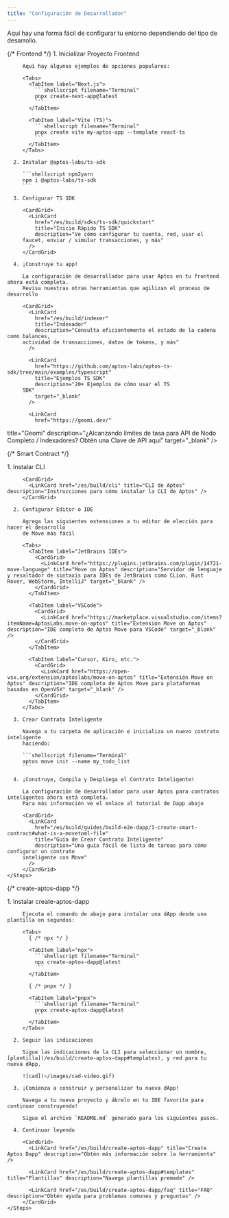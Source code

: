 ```yaml
---
title: "Configuración de Desarrollador"
---
```



Aquí hay una forma fácil de configurar tu entorno dependiendo del tipo de desarrollo.

<Tabs>
  {/* Frontend */}

  <TabItem label="Frontend">
    <Steps>
      1. Inicializar Proyecto Frontend

         Aquí hay algunos ejemplos de opciones populares:

         <Tabs>
           <TabItem label="Next.js">
             ```shellscript filename="Terminal"
             pnpx create-next-app@latest
             ```
           </TabItem>

           <TabItem label="Vite (TS)">
             ```shellscript filename="Terminal"
             pnpx create vite my-aptos-app --template react-ts
             ```
           </TabItem>
         </Tabs>

      2. Instalar @aptos-labs/ts-sdk

         ```shellscript npm2yarn
         npm i @aptos-labs/ts-sdk
         ```

      3. Configurar TS SDK

         <CardGrid>
           <LinkCard
             href="/es/build/sdks/ts-sdk/quickstart"
             title="Inicio Rápido TS SDK"
             description="Ve cómo configurar tu cuenta, red, usar el
         faucet, enviar / simular transacciones, y más"
           />
         </CardGrid>

      4. ¡Construye tu app!

         La configuración de desarrollador para usar Aptos en tu frontend ahora está completa.
         Revisa nuestras otras herramientas que agilizan el proceso de desarrollo

         <CardGrid>
           <LinkCard
             href="/es/build/indexer"
             title="Indexador"
             description="Consulta eficientemente el estado de la cadena como balances,
         actividad de transacciones, datos de tokens, y más"
           />

           <LinkCard
             href="https://github.com/aptos-labs/aptos-ts-sdk/tree/main/examples/typescript"
             title="Ejemplos TS SDK"
             description="20+ Ejemplos de cómo usar el TS
         SDK"
             target="_blank"
           />

           <LinkCard
             href="https://geomi.dev/"
title="Geomi"
             description="¿Alcanzando límites de tasa para API de Nodo Completo / Indexadores? Obtén
         una Clave de API aquí"
             target="_blank"
           />
         </CardGrid>
    </Steps>
  </TabItem>

  {/* Smart Contract */}

  <TabItem label="Contrato Inteligente">
    <Steps>
      1. Instalar CLI

         <CardGrid>
           <LinkCard href="/es/build/cli" title="CLI de Aptos" description="Instrucciones para cómo instalar la CLI de Aptos" />
         </CardGrid>

      2. Configurar Editor o IDE

         Agrega las siguientes extensiones a tu editor de elección para hacer el desarrollo
         de Move más fácil

         <Tabs>
           <TabItem label="JetBrains IDEs">
             <CardGrid>
               <LinkCard href="https://plugins.jetbrains.com/plugin/14721-move-language" title="Move on Aptos" description="Servidor de lenguaje y resaltador de sintaxis para IDEs de JetBrains como CLion, Rust Rover, WebStorm, IntelliJ" target="_blank" />
             </CardGrid>
           </TabItem>

           <TabItem label="VSCode">
             <CardGrid>
               <LinkCard href="https://marketplace.visualstudio.com/items?itemName=AptosLabs.move-on-aptos" title="Extensión Move on Aptos" description="IDE completo de Aptos Move para VSCode" target="_blank" />
             </CardGrid>
           </TabItem>

           <TabItem label="Cursor, Kiro, etc.">
             <CardGrid>
               <LinkCard href="https://open-vsx.org/extension/aptoslabs/move-on-aptos" title="Extensión Move on Aptos" description="IDE completo de Aptos Move para plataformas basadas en OpenVSX" target="_blank" />
             </CardGrid>
           </TabItem>
         </Tabs>

      3. Crear Contrato Inteligente

         Navega a tu carpeta de aplicación e inicializa un nuevo contrato inteligente
         haciendo:

         ```shellscript filename="Terminal"
         aptos move init --name my_todo_list
         ```

      4. ¡Construye, Compila y Despliega el Contrato Inteligente!

         La configuración de desarrollador para usar Aptos para contratos inteligentes ahora está completa.
         Para más información ve el enlace al tutorial de Dapp abajo

         <CardGrid>
           <LinkCard
             href="/es/build/guides/build-e2e-dapp/1-create-smart-contract#what-is-a-movetoml-file"
             title="Guía de Crear Contrato Inteligente"
             description="Una guía fácil de lista de tareas para cómo configurar un contrato
         inteligente con Move"
           />
         </CardGrid>
    </Steps>
  </TabItem>

  {/* create-aptos-dapp */}

  <TabItem label="Create Aptos Dapp">
    <Steps>
      1. Instalar create-aptos-dapp

         Ejecuta el comando de abajo para instalar una dApp desde una plantilla en segundos:

         <Tabs>
           { /* npx */ }

           <TabItem label="npx">
             ```shellscript filename="Terminal"
             npx create-aptos-dapp@latest
             ```
           </TabItem>

           { /* pnpx */ }

           <TabItem label="pnpx">
             ```shellscript filename="Terminal"
             pnpx create-aptos-dapp@latest
             ```
           </TabItem>
         </Tabs>

      2. Seguir las indicaciones

         Sigue las indicaciones de la CLI para seleccionar un nombre, [plantilla](/es/build/create-aptos-dapp#templates), y red para tu nueva dApp.

         ![cad](~/images/cad-video.gif)

      3. ¡Comienza a construir y personalizar tu nueva dApp!

         Navega a tu nuevo proyecto y ábrelo en tu IDE favorito para continuar construyendo!

         Sigue el archivo `README.md` generado para los siguientes pasos.

      4. Continuar leyendo

         <CardGrid>
           <LinkCard href="/es/build/create-aptos-dapp" title="Create Aptos Dapp" description="Obtén más información sobre la herramienta" />

           <LinkCard href="/es/build/create-aptos-dapp#templates" title="Plantillas" description="Navega plantillas premade" />

           <LinkCard href="/es/build/create-aptos-dapp/faq" title="FAQ" description="Obtén ayuda para problemas comunes y preguntas" />
         </CardGrid>
    </Steps>
  </TabItem>
</Tabs>
